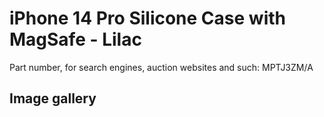 
# iPhone 14 Pro Silicone Case with MagSafe - Lilac

Part number, for search engines, auction websites and such: MPTJ3ZM/A

## Image gallery

<div style={{ width: "768px" }}>
  <GalleryComponent
    images={[
      {
        original: "/everysource/MPTJ3.webp",
        thumbnail: "/everypreview/MPTJ3.webp",
      },
      {
        original: "/everysource/MPTJ3_AV1.webp",
        thumbnail: "/everypreview/MPTJ3_AV1.webp",
      },
      {
        original: "/everysource/MPTJ3_AV2.webp",
        thumbnail: "/everypreview/MPTJ3_AV2.webp",
      },
      {
        original: "/everysource/MPTJ3_AV3.webp",
        thumbnail: "/everypreview/MPTJ3_AV3.webp",
      },
      {
        original: "/everysource/MPTJ3_AV4.webp",
        thumbnail: "/everypreview/MPTJ3_AV4.webp",
      },
      {
        original: "/everysource/MPTJ3_AV5.webp",
        thumbnail: "/everypreview/MPTJ3_AV5.webp",
      }
    ]}
  />
</div>